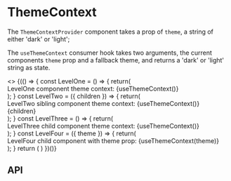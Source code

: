 
<Meta title="Contexts/ThemeContext" component="ThemeContextProvider" />

# ThemeContext

The `ThemeContextProvider` component takes a prop of `theme`, a string of either 'dark' or 'light';

The `useThemeContext` consumer hook takes two arguments, the current components `theme` prop and a fallback theme, and returns a 'dark' or 'light' string as state.

<Canvas>
  <>
    {(() => {
      const LevelOne = () => {
        return(
          <div>LevelOne component theme context: {useThemeContext()}</div>
        );
      }
      const LevelTwo = ({ children }) => {
        return(
          <div>LevelTwo sibling component theme context: {useThemeContext()} <div>{children}</div></div>
        );
      }
      const LevelThree = () => {
        return(
          <div>LevelThree child component theme context: {useThemeContext()}</div>
        );
      }
      const LevelFour = ({ theme }) => {
        return(
          <div>LevelFour child component with theme prop: {useThemeContext(theme)}</div>
        );
      }
      return (
        <ThemeContextProvider theme="light">
          <LevelOne />
          <ThemeContextProvider theme="dark">
            <LevelTwo>
              <ThemeContextProvider theme="light">
                <LevelThree />
                <LevelFour theme="dark" />
              </ThemeContextProvider>
            </LevelTwo>
          </ThemeContextProvider>
        </ThemeContextProvider>
      )
    })()}
  </>
</Canvas>

## API

<ArgsTable of={ThemeContextProvider} />
